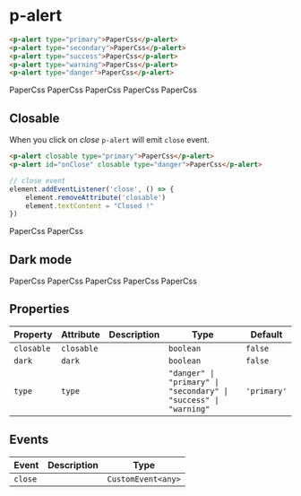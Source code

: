
<Meta title="Components/Alert" />

# p-alert

```html
<p-alert type="primary">PaperCss</p-alert>
<p-alert type="secondary">PaperCss</p-alert>
<p-alert type="success">PaperCss</p-alert>
<p-alert type="warning">PaperCss</p-alert>
<p-alert type="danger">PaperCss</p-alert>
```

<p-alert type="primary">PaperCss</p-alert>
<p-alert type="secondary">PaperCss</p-alert>
<p-alert type="success">PaperCss</p-alert>
<p-alert type="warning">PaperCss</p-alert>
<p-alert type="danger">PaperCss</p-alert>

## Closable

When you click on *close* `p-alert` will emit `close` event.

```html
<p-alert closable type="primary">PaperCss</p-alert>
<p-alert id="onClose" closable type="danger">PaperCss</p-alert>
```

```javascript
// close event
element.addEventListener('close', () => {
    element.removeAttribute('closable')
    element.textContent = "Closed !"
})
```

<p-alert closable type="primary">PaperCss</p-alert>
<p-alert id="onClose" closable type="danger">PaperCss</p-alert>

## Dark mode

<div style={{padding: '10px', boxSizing: "border-box", width: "100%", background: "#41403e"}}>
    <p-alert dark type="primary">PaperCss</p-alert>
    <p-alert dark type="secondary">PaperCss</p-alert>
    <p-alert dark type="success">PaperCss</p-alert>
    <p-alert dark closable type="warning">PaperCss</p-alert>
    <p-alert dark closable type="danger">PaperCss</p-alert>
</div>

## Properties

| Property   | Attribute  | Description | Type                                                             | Default     |
| ---------- | ---------- | ----------- | ---------------------------------------------------------------- | ----------- |
| `closable` | `closable` |             | `boolean`                                                        | `false`     |
| `dark`     | `dark`     |             | `boolean`                                                        | `false`     |
| `type`     | `type`     |             | `"danger" \| "primary" \| "secondary" \| "success" \| "warning"` | `'primary'` |


## Events

| Event   | Description | Type               |
| ------- | ----------- | ------------------ |
| `close` |             | `CustomEvent<any>` |

